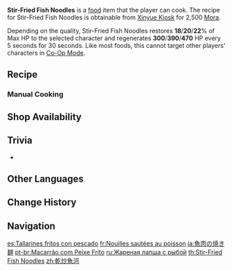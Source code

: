 {{Food Infobox
|id              = 108186
|description     = A main dish with an intense flavor.
|desc_suspicious = You can barely tell where the rice noodles end and the fish begins. The soft, floppy, mouthfeel is almost unbearable &mdash; how could something that looked this simple actually require so much craft?
|desc_basic      = Created by stir-frying rice noodles, par-cooked fish, and various side dishes in a wok on high flame. The noodles, having absorbed the flavors of various ingredients, are springy and smooth to the taste, making this dish a big hit with diners.
|desc_delicious  = The sumptuous, fresh look is already enough to leave people salivating, and one bite will surely lead to another. The smooth rice noodles and tender fish grant this meal a seat at any gourmet's table, its pedestrian ingredients notwithstanding.
|type            = Recovery Dishes
|quality         = 2
|effectType      = Regeneration
|effect          = Restores (var1)% of Max HP to the selected character and regenerates (var2) HP every 5s for 30s.
|eff_suspicious1 = 18
|eff_suspicious2 = 300
|eff_basic1      = 20
|eff_basic2      = 390
|eff_delicious1  = 22
|eff_delicious2  = 470
|recipe          = Sold by [[Xinyue Kiosk]]
|source1         = {{Sold By|Stir-Fried Fish Noodles}}
|region          = Liyue
}}
'''Stir-Fried Fish Noodles''' is a [[food]] item that the player can cook. The recipe for Stir-Fried Fish Noodles is obtainable from [[Xinyue Kiosk]] for 2,500 [[Mora]].

Depending on the quality, Stir-Fried Fish Noodles restores '''18'''/'''20'''/'''22'''% of Max HP to the selected character and regenerates '''300'''/'''390'''/'''470''' HP every 5 seconds for 30 seconds. Like most foods, this cannot target other players' characters in [[Co-Op Mode]].

==Recipe==
{{Recipe
|type = Cooking
|Fish = 2
|Rice = 2
|Snapdragon = 2
|sort = Fish;Rice;Snapdragon
}}

===Manual Cooking===
{{Manual Cooking}}

==Shop Availability==
{{Shop Availability}}

==Trivia==
* {{Related Items|type=variant}}

==Other Languages==
{{Other Languages
|en      = Stir-Fried Fish Noodles
|zhs     = 干炒鱼河
|zhs_rm  = Gānchǎo Yú Hé
|zht     = 乾炒魚河
|zht_rm  = Gānchǎo Yú Hé
|zh_tl   = Stir-Fried Fish Noodles
|zh_note = {{zh|河}} is shortened from {{zh|河粉|rm=hé fěn|tl=rice noodles.}}
|ja      = 魚肉の焼き麺
|ja_rm   = Gyoniku no Yakimen
|ja_tl   = Stir-Fried Fish Noodles
|ko      = 생선 볶음면
|ko_rm   = Saengseon Bokeummyeon
|ko_tl   = Fish Fried Noodles
|es      = Tallarines fritos con pescado
|es_tl   = Fried Noodles with Fish
|fr      = Nouilles sautées au poisson
|fr_tl   = Stir-Fried Fish Noodles
|ru      = Жареная лапша с рыбой
|ru_tl   = Stir-Fried Fish Noodles
|th      = Stir-Fried Fish Noodles
|vi      = Phở Xào Cá
|vi_tl   = Stir-Fried Fish Noodles
|de      = Gebratene Bandnudeln mit Fisch
|de_tl   = Stir-Fried Tagliatelle with Fish
|id      = Stir-Fried Fish Noodles
|pt      = Macarrão com Peixe Frito
|pt_tl   = 
|tr      = Kızarmış Balıklı Erişte
|tr_tl   = Fried Fish Noodles
|it      = Tagliolini di pesce saltati
|it_tl   = 
}}

==Change History==
{{Change History|1.5}}

==Navigation==
{{Food Navbox}}

[[es:Tallarines fritos con pescado]]
[[fr:Nouilles sautées au poisson]]
[[ja:魚肉の焼き麺]]
[[pt-br:Macarrão com Peixe Frito]]
[[ru:Жареная лапша с рыбой]]
[[th:Stir-Fried Fish Noodles]]
[[zh:乾炒魚河]]